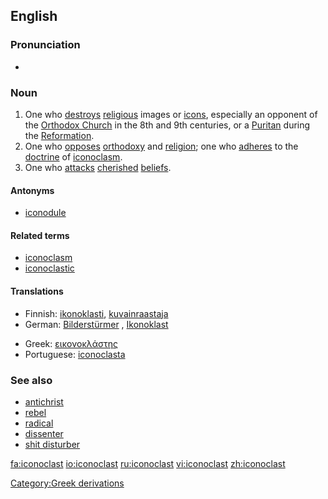 ==English==
===Pronunciation===
{{IPA|/aɪˈkɒnəklæst/}}
*{{audio|en-us-iconoclast.ogg|Audio (US)}}

===Noun===
{{en-noun|sg=[[icon]]o[[clast]]}}

# One who [[destroy]]s [[religious]] images or [[icons]], especially an opponent of the [[Orthodox Church]] in the 8th and 9th centuries, or a [[Puritan]] during the [[Reformation]].
# One who [[oppose]]s [[orthodoxy]] and [[religion]]; one who [[adhere]]s to the [[doctrine]] of [[iconoclasm]].
# One who [[attack]]s [[cherished]] [[belief]]s.

====Antonyms====
*[[iconodule]]

====Related terms====
*[[iconoclasm]]
*[[iconoclastic]]

====Translations====
{{top}}
*Finnish: [[ikonoklasti]], [[kuvainraastaja]]
*German: [[Bilderstürmer]] {{m}}, [[Ikonoklast]] {{m}}
{{mid}}
*Greek: [[εικονοκλάστης]]
*Portuguese: [[iconoclasta]] {{mf}}
{{bottom}}

===See also===
*[[antichrist]]
*[[rebel]]
*[[radical]]
*[[dissenter]]
*[[shit disturber]]

[[Category:Greek derivations]]

[[fa:iconoclast]]
[[io:iconoclast]]
[[ru:iconoclast]]
[[vi:iconoclast]]
[[zh:iconoclast]]